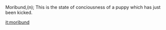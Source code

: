 Moribund,(n); This is the state of conciousness of a puppy which has just been kicked.

[[it:moribund]]